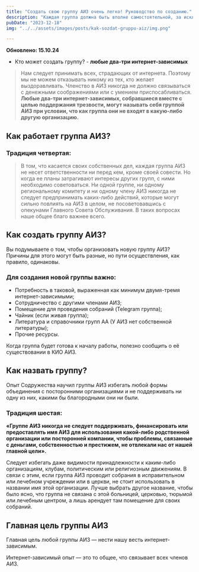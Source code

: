 ```yaml
---
title: "Создать свою группу АИЗ очень легко! Руководство по созданию."  
description: "Каждая группа должна быть вполне самостоятельной, за исключением дел, затрагивающих другие группы или АИЗ в целом."  
pubDate: "2023-12-18"  
img: "../../assets/images/posts/kak-sozdat-gruppu-aiz/img.png"  

---
```


**Обновлено: 15.10.24**

- Кто может создать группу? - **любые два-три интернет-зависимых**

> Нам следует принимать всех, страдающих от интернета. Поэтому мы не можем отказывать никому из тех, кто желает выздоравливать. Членство в АИЗ никогда не должно связываться с денежными соображениями или с умением приспосабливаться. **Любые два-три интернет-зависимых, собравшиеся вместе с целью поддержания трезвости, могут называть себя группой АИЗ при условии, что как группа они не входят в какую-либо другую организацию.**

## Как работает группа АИЗ?

### Традиция четвертая:

> В том, что касается своих собственных дел, каждая группа АИЗ не несет ответственности ни перед кем, кроме своей совести. Но когда ее планы затрагивают интересы других групп, с ними необходимо советоваться. Ни одной группе, ни одному региональному комитету и ни одному члену АИЗ никогда не следует предпринимать каких-либо действий, которые могут сильно повлиять на АИЗ в целом, не посоветовавшись с опекунами Главного Совета Обслуживания. В таких вопросах наше общее благо важнее всего.

## Как создать группу АИЗ?

Вы подумываете о том, чтобы организовать новую группу АИЗ? Причины для этого могут быть разные, но пути осуществления, как правило, одинаковы.

### Для создания новой группы важно:

- Потребность в таковой, выраженная как минимум двумя-тремя интернет-зависимыми;
- Сотрудничество с другими членами АИЗ;
- Помещение для проведения собраний (Telegram группа);
- Чайник (если живая группа);
- Литература и справочники групп АА (У АИЗ нет собственной литературы);
- Прочие ресурсы.

Когда группа будет готова к началу работы, полезно сообщить о её существовании в КИО АИЗ.

## Как назвать группу?

Опыт Содружества научил группы АИЗ избегать любой формы объединения с посторонними организациями и не поддерживать ни одну из них, какими бы благородными они ни были.

### Традиция шестая:

**«Группе АИЗ никогда не следует поддерживать, финансировать или предоставлять имя АИЗ для использования какой-либо родственной организации или посторонней компании, чтобы проблемы, связанные с деньгами, собственностью и престижем, не отвлекали нас от нашей главной цели».**

Следует избегать даже видимости принадлежности к каким-либо организациям, клубам, политическим или религиозным движениям. В связи с этим, если группа АИЗ проводит собрания в исправительном или лечебном учреждении или в церкви, не стоит использовать в названии имя этой организации. Лучше выбрать другое название, чтобы было ясно, что группа не связана с этой больницей, церковью, тюрьмой или лечебным центром, а лишь арендует там помещение для своих собраний.

## Главная цель группы АИЗ

Главная цель любой группы АИЗ — нести нашу весть интернет-зависимым.

Интернет-зависимый опыт — это то общее, что связывает всех членов АИЗ.